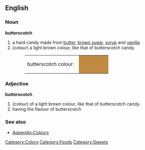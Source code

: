 {{wikipedia}}
==English==

===Noun===
'''butterscotch'''
# a hard candy made from [[butter]], [[brown sugar]], [[syrup]] and [[vanilla]]
#(''colour'') a light brown colour, like that of butterscotch candy.
#:<table><tr><td>butterscotch colour: &nbsp;</td><td bgcolor="#C08941" width="80">&nbsp; </td></tr></table>

===Adjective===
'''butterscotch'''
#(''colour'') of a light brown colour, like that of butterscotch candy.
# having the flavour of butterscotch

===See also===
*[[Wiktionary_Appendix:Colours|Appendix:Colours]]

[[Category:Colors]]
[[Category:Foods]]
[[Category:Sweets]]